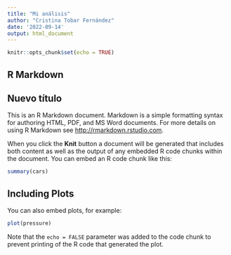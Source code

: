 ```yaml
---
title: "Mi análisis"
author: "Cristina Tobar Fernández"
date: '2022-09-14'
output: html_document
---
```


```r
knitr::opts_chunk$set(echo = TRUE)
```

## R Markdown

## Nuevo título

This is an R Markdown document. Markdown is a simple formatting syntax for authoring HTML, PDF, and MS Word documents. For more details on using R Markdown see <http://rmarkdown.rstudio.com>.

When you click the **Knit** button a document will be generated that includes both content as well as the output of any embedded R code chunks within the document. You can embed an R code chunk like this:

```r
summary(cars)
```

## Including Plots

You can also embed plots, for example:

```r
plot(pressure)
```

Note that the `echo = FALSE` parameter was added to the code chunk to prevent printing of the R code that generated the plot.
